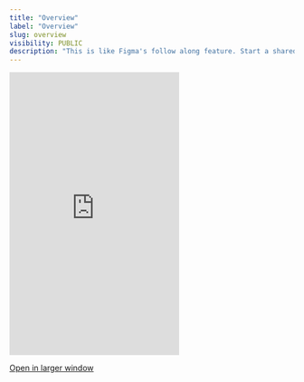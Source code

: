 ```yaml
---
title: "Overview"
label: "Overview"
slug: overview
visibility: PUBLIC
description: "This is like Figma's follow along feature. Start a shared session in a click. One person is the leader, and whatever they do - like clicking, scrolling, or navigating - happens automatically on everyone else's screen."
---
```



  <Frame>
  <iframe
    src="https://landing-page-demo-velt.vercel.app/?feature=flock"
    scrolling="no"
    frameBorder="0"
    className="w-full"
    height="500px"
  ></iframe>
  </Frame>

  [Open in larger window](https://landing-page-demo-velt.vercel.app/?feature=flock)